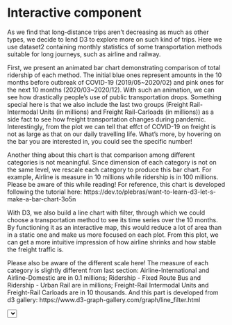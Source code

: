 # Interactive component

As we find that long-distance trips aren't decreasing as much as other types, we decide to lend D3 to explore more on such kind of trips. Here we use dataset2 containing monthly statistics of some transportation methods suitable for long journeys, such as airline and railway. 

First, we present an animated bar chart demonstrating comparison of total ridership of each method. The initial blue ones represent amounts in the 10 months before outbreak of COVID-19 (2019/05~2020/02) and pink ones for the next 10 months (2020/03~2020/12). With such an animation, we can see how drastically people's use of public transportation drops. Something special here is that we also include the last two groups (Freight Rail-Intermodal Units (in millions) and Freight Rail-Carloads (in millions)) as a side fact to see how freight transportation changes during pandemic. Interestingly, from the plot we can tell that effct of COVID-19 on freight is not as large as that on our daily travelling life. What's more, by hovering on the bar you are interested in, you could see the specific number!

Another thing about this chart is that comparison among different categories is not meaningful. Since dimension of each category is not on the same level, we rescale each category to produce this bar chart. For example, Airline is measure in 10 millions while ridership is in 100 millions. Please be aware of this while reading! For reference, this chart is developed following the tutorial here: https://dev.to/plebras/want-to-learn-d3-let-s-make-a-bar-chart-3o5n

<style type="text/css">
        svg{
            border: solid 1px #222;
        }
        svg > g.chart > rect.bar{
            fill: pink;
            stroke-width: 1px;
            stroke: #444;
            transition: fill 300ms;
        }
        svg > g.chart > rect.bar.new{
            fill: aliceblue;
        }
        svg > g.chart > rect.bar.obs{
            fill: tomato;
        }
        svg > g.chart > rect.bar.highlight{
            fill: gold;
            stroke-width: 4px;
        }
    </style>
    
<div id="barContainer"></div>

With D3, we also build a line chart with filter, through which we could choose a transportation method to see its time series over the 10 months. By functioning it as an interactive map, this would reduce a lot of area than in a static one and make us more focused on each plot. From this plot, we can get a more intuitive impression of how airline shrinks and how stable the freight traffic is. 

Please also be aware of the different scale here! The measure of each category is slightly different from last section: Airline-International and Airline-Domestic are in 0.1 millions; Ridership - Fixed Route Bus and Ridership - Urban Rail are in millions; Freight-Rail Intermodal Units and Freight-Rail Carloads are in 10 thousands. And this part is developed from d3 gallery: https://www.d3-graph-gallery.com/graph/line_filter.html

<select id="selectButton"></select>
<div id="my_dataviz"></div>


<script type="text/javascript" src="https://d3js.org/d3.v6.min.js"></script>
<script src="https://unpkg.com/@popperjs/core@2"></script>
<script src="https://unpkg.com/tippy.js@6"></script>
<script src="https://d3js.org/d3-scale-chromatic.v1.min.js"></script>

<script type="text/javascript">
        // datasets
        let data1 = [{key: 'Airline-International (10M)', value: 10.1},
                     {key: 'Airline-Domestic (10M)', value: 71.8},
                     {key: 'Ridership-Fixed Route Bus (100M)', value: 40.6},
                     {key: 'Ridership-Urban Rail (100M)', value: 43.3},
                     {key: 'Freight Rail-Intermodal Units (M)', value: 12.1},
                     {key: 'Freight Rail-Carloads (M)', value: 11.5}];
        let data2 = [{key: 'Airline-International (10M)', value: 1.3},
                     {key: 'Airline-Domestic (10M)', value: 17.6},
                     {key: 'Ridership-Fixed Route Bus (100M)', value: 14.7},
                     {key: 'Ridership-Urban Rail (100M)', value: 8.7},
                     {key: 'Freight Rail-Intermodal Units (M)', value: 10.5},
                     {key: 'Freight Rail-Carloads (M)', value: 8.5}];
        // chart dimensions 
        let width = 600, height = 400, margin = {t:10,b:30,l:180,r:10};
        // svg element
        let svg = d3.select('div#barContainer')
            .append('svg')
            .attr('width', width)
            .attr('height', height)
            .style('border', 'solid 1px #222');
        // chart area
        let chart = svg.append('g')
            .classed('chart', true)
            .attr('transform', `translate(${margin.l},${margin.t})`);
        // axes areas
        let xAxis = svg.append('g')
            .classed('axis', true)
            .attr('transform', `translate(${margin.l},${height-margin.b})`);
        let yAxis = svg.append('g')
            .classed('axis', true)
            .attr('transform', `translate(${margin.l},${margin.t})`);
        // update function
        function updateData(dataset){
            // transitions
            let d = 500;
            let tRemove = d3.transition()
                .duration(d);
            let tPosition = d3.transition()
                .duration(d)
                .delay(d);
            let tSize = d3.transition()
                .duration(d)
                .delay(d*2);
            // scales
            let xScale = d3.scaleLinear()
                .domain([0, 75])
                .range([0, width-margin.l-margin.r]);
            let yScale = d3.scaleBand()
                .domain(dataset.map(d=>d.key))
                .range([0, height-margin.t-margin.b])
                .padding(0.2);
            // axes
            d3.axisBottom(xScale)(xAxis.transition(tSize));
            d3.axisLeft(yScale)(yAxis.transition(tPosition));
            // update pattern
            // initial selection
            bars = chart.selectAll('rect.bar');
            // data binding
            bars = bars.data(dataset, d=>d.key);
            // exit selection
            bars.exit()
                .classed('obs', true)
                .transition(tRemove)
                .attr('width', 0)
                .remove();
            // enter selection
            let barsEnter = bars.enter().append('rect')
                .classed('bar new', true)
                .attr('x', xScale(0))
                .on('mouseover', function(e,d){
                    d3.select(this).classed('highlight', true);
                })
                .on('mouseout', function(e,d){
                    d3.select(this).classed('highlight', false);
                });
            // update selection
            bars.classed('new', false);
            // enter + update selection
            bars.merge(barsEnter)
                .transition(tPosition)
                .attr('y', d=>yScale(d.key))
                .attr('height', yScale.bandwidth())
                .transition(tSize)
                .attr('width', d=>xScale(d.value));
            // class reset
            setTimeout(()=>{bars.merge(barsEnter).classed('new', false)}, d*4)
            // call tip function
            setTooltips();
        }
        // tip function
        function setTooltips(){
            // select the bars
            bars = chart.selectAll('rect.bar');
            // set the tooltip content
            bars.attr('data-tippy-content', (d,i)=>{
                return `${d.key}: ${d.value}`;
            });
            // call tippy on the bars
            tippy(bars.nodes());
        }
        setTimeout(()=>{updateData(data1)}, 2000)
        setTimeout(()=>{updateData(data2)}, 6000)
    </script>
    

<script src="https://d3js.org/d3.v4.js"></script>
<script src="https://d3js.org/d3-scale-chromatic.v1.min.js"></script>

<script>

// set the dimensions and margins of the graph
var margin2 = {top: 10, right: 30, bottom: 30, left: 60},
    width2 = 460 - margin2.left - margin2.right,
    height2 = 400 - margin2.top - margin2.bottom;

// parse the date column
var parseTime = d3.timeParse("%Y/%m/%d");

// append the svg object to the body of the page
var svg2 = d3.select("#my_dataviz")
  .append("svg")
    .attr("width", width2 + margin2.left + margin2.right)
    .attr("height", height2 + margin2.top + margin2.bottom)
  .append("g")
    .attr("transform",
          "translate(" + margin2.left + "," + margin2.top + ")");

//Read the data
d3.csv("https://raw.githubusercontent.com/ConnieeeeeLIU/TransportationDuirngPandemic/main/data/clean/monthly_stats_d3.csv", function(data) {

    // call parse time function
    data.forEach(function(d) {
      d.date = parseTime(d.date);
    });

    // List of groups (here I have one group per column)
    var allGroup = d3.map(data, function(d){return(d.TransportationMethod)}).keys()

    // add the options to the button
    d3.select("#selectButton")
      .selectAll('myOptions')
      .data(allGroup)
      .enter()
      .append('option')
      .text(function (d) { return d; }) // text showed in the menu
      .attr("value", function (d) { return d; }) // corresponding value returned by the button

    // A color scale: one color for each group
    var myColor = d3.scaleOrdinal()
      .domain(allGroup)
      .range(d3.schemeSet2);

    // Add X axis --> it is a date format
    var x = d3.scaleTime()
      .domain(d3.extent(data, function(d) { return d.date; }))
      .range([ 0, width2 ]);
    svg2.append("g")
      .attr("transform", "translate(0," + height2 + ")")
      .call(d3.axisBottom(x).ticks(7));

    // Add Y axis
    var y = d3.scaleLinear()
      .domain([0, d3.max(data, function(d) { return +d.Frequency; })])
      .range([ height2, 0 ]);
    svg2.append("g")
      .call(d3.axisLeft(y));

    // Initialize line with first group of the list
    var line = svg2
      .append('g')
      .append("path")
        .datum(data.filter(function(d){return d.TransportationMethod==allGroup[0]}))
        .attr("d", d3.line()
          .x(function(d) { return x(d.date) })
          .y(function(d) { return y(+d.Frequency) })
        )
        .attr("stroke", function(d){ return myColor("valueA") })
        .style("stroke-width", 4)
        .style("fill", "none")

    // A function that update the chart
    function update(selectedGroup) {

      // Create new data with the selection?
      var dataFilter = data.filter(function(d){return d.TransportationMethod==selectedGroup})

      //let yScale = d3.scaleLinear()
       //         .domain([0, d3.max(data, function(d) { return +d.Frequency; })])
       //         .range([height2, 0]);
       //d3.axisLeft(yScale)(y);


      // Give these new data to update line
      line
          .datum(dataFilter)
          .transition()
          .duration(1000)
          .attr("d", d3.line()
            .x(function(d) { return x(d.date) })
            .y(function(d) { return y(+d.Frequency) })
          )
          .attr("stroke", function(d){ return myColor(selectedGroup) })
    }

    // When the button is changed, run the updateChart function
    d3.select("#selectButton").on("change", function(d) {
        // recover the option that has been chosen
        var selectedOption = d3.select(this).property("value")
        // run the updateChart function with this selected option
        update(selectedOption)
    })

})


</script>